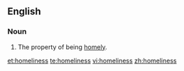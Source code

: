 ==English==

===Noun===
{{en-noun|-}}

# The property of being [[homely]].

[[et:homeliness]]
[[te:homeliness]]
[[vi:homeliness]]
[[zh:homeliness]]